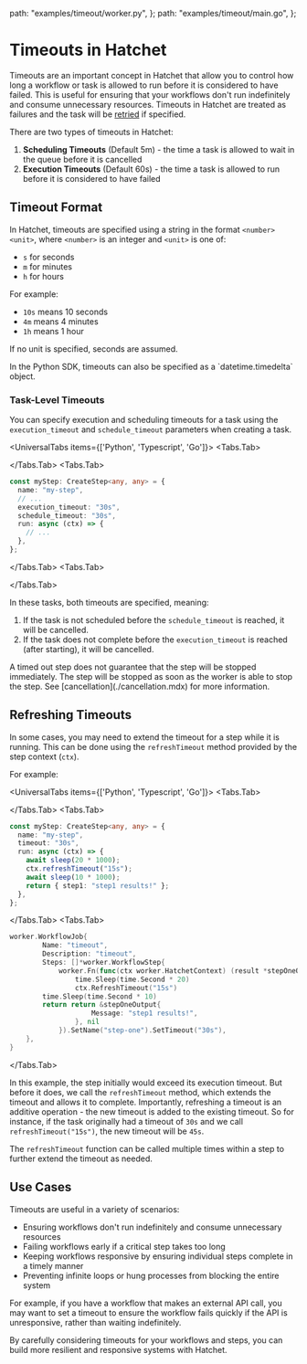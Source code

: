 
  path: "examples/timeout/worker.py",
};
  path: "examples/timeout/main.go",
};


# Timeouts in Hatchet

Timeouts are an important concept in Hatchet that allow you to control how long a workflow or task is allowed to run before it is considered to have failed. This is useful for ensuring that your workflows don't run indefinitely and consume unnecessary resources. Timeouts in Hatchet are treated as failures and the task will be [retried](./retries.mdx) if specified.

There are two types of timeouts in Hatchet:

1. **Scheduling Timeouts** (Default 5m) - the time a task is allowed to wait in the queue before it is cancelled
2. **Execution Timeouts** (Default 60s) - the time a task is allowed to run before it is considered to have failed

## Timeout Format

In Hatchet, timeouts are specified using a string in the format `<number><unit>`, where `<number>` is an integer and `<unit>` is one of:

- `s` for seconds
- `m` for minutes
- `h` for hours

For example:

- `10s` means 10 seconds
- `4m` means 4 minutes
- `1h` means 1 hour

If no unit is specified, seconds are assumed.

<Callout type="info">
  In the Python SDK, timeouts can also be specified as a `datetime.timedelta`
  object.
</Callout>

### Task-Level Timeouts

You can specify execution and scheduling timeouts for a task using the `execution_timeout` and `schedule_timeout` parameters when creating a task.

<UniversalTabs items={['Python', 'Typescript', 'Go']}>
  <Tabs.Tab>
  <GithubSnippet src={TimeoutPy} target="ExecutionTimeout" />

  </Tabs.Tab>
  <Tabs.Tab>
```typescript
const myStep: CreateStep<any, any> = {
  name: "my-step",
  // ...
  execution_timeout: "30s",
  schedule_timeout: "30s",
  run: async (ctx) => {
    // ...
  },
};
```
  </Tabs.Tab>
  <Tabs.Tab>
  <GithubSnippet src={TimeoutGo} target="TimeoutStep" />

  </Tabs.Tab>
</UniversalTabs>

In these tasks, both timeouts are specified, meaning:

1. If the task is not scheduled before the `schedule_timeout` is reached, it will be cancelled.
2. If the task does not complete before the `execution_timeout` is reached (after starting), it will be cancelled.

<Callout type="warning">
  A timed out step does not guarantee that the step will be stopped immediately.
  The step will be stopped as soon as the worker is able to stop the step. See
  [cancellation](./cancellation.mdx) for more information.
</Callout>

## Refreshing Timeouts

In some cases, you may need to extend the timeout for a step while it is running. This can be done using the `refreshTimeout` method provided by the step context (`ctx`).

For example:

<UniversalTabs items={['Python', 'Typescript', 'Go']}>
  <Tabs.Tab>
  <GithubSnippet src={TimeoutPy} target="RefreshTimeout" />

  </Tabs.Tab>
  <Tabs.Tab>
```typescript
const myStep: CreateStep<any, any> = {
  name: "my-step",
  timeout: "30s",
  run: async (ctx) => {
    await sleep(20 * 1000);
    ctx.refreshTimeout("15s");
    await sleep(10 * 1000);
    return { step1: "step1 results!" };
  },
};
```
  </Tabs.Tab>
  <Tabs.Tab>
```go
worker.WorkflowJob{
		Name: "timeout",
		Description: "timeout",
		Steps: []*worker.WorkflowStep{
			worker.Fn(func(ctx worker.HatchetContext) (result *stepOneOutput, err error) {
				time.Sleep(time.Second * 20)
				ctx.RefreshTimeout("15s")
        time.Sleep(time.Second * 10)
        return return &stepOneOutput{
					Message: "step1 results!",
				}, nil
			}).SetName("step-one").SetTimeout("30s"),
    },
}
```
  </Tabs.Tab>
</UniversalTabs>

In this example, the step initially would exceed its execution timeout. But before it does, we call the `refreshTimeout` method, which extends the timeout and allows it to complete. Importantly, refreshing a timeout is an additive operation - the new timeout is added to the existing timeout. So for instance, if the task originally had a timeout of `30s` and we call `refreshTimeout("15s")`, the new timeout will be `45s`.

The `refreshTimeout` function can be called multiple times within a step to further extend the timeout as needed.

## Use Cases

Timeouts are useful in a variety of scenarios:

- Ensuring workflows don't run indefinitely and consume unnecessary resources
- Failing workflows early if a critical step takes too long
- Keeping workflows responsive by ensuring individual steps complete in a timely manner
- Preventing infinite loops or hung processes from blocking the entire system

For example, if you have a workflow that makes an external API call, you may want to set a timeout to ensure the workflow fails quickly if the API is unresponsive, rather than waiting indefinitely.

By carefully considering timeouts for your workflows and steps, you can build more resilient and responsive systems with Hatchet.
